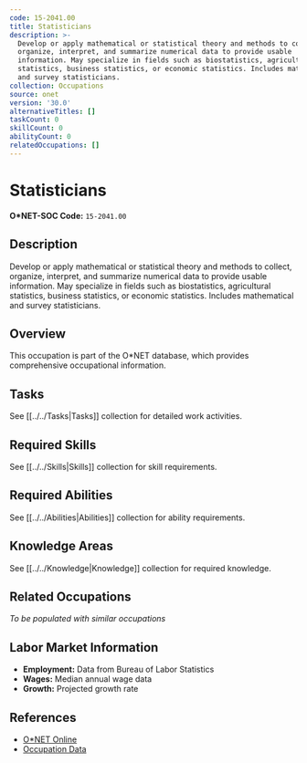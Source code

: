 ```yaml
---
code: 15-2041.00
title: Statisticians
description: >-
  Develop or apply mathematical or statistical theory and methods to collect,
  organize, interpret, and summarize numerical data to provide usable
  information. May specialize in fields such as biostatistics, agricultural
  statistics, business statistics, or economic statistics. Includes mathematical
  and survey statisticians.
collection: Occupations
source: onet
version: '30.0'
alternativeTitles: []
taskCount: 0
skillCount: 0
abilityCount: 0
relatedOccupations: []
---
```

# Statisticians

**O*NET-SOC Code:** `15-2041.00`

## Description

Develop or apply mathematical or statistical theory and methods to collect, organize, interpret, and summarize numerical data to provide usable information. May specialize in fields such as biostatistics, agricultural statistics, business statistics, or economic statistics. Includes mathematical and survey statisticians.

## Overview

This occupation is part of the O*NET database, which provides comprehensive occupational information.

## Tasks

See [[../../Tasks|Tasks]] collection for detailed work activities.

## Required Skills

See [[../../Skills|Skills]] collection for skill requirements.

## Required Abilities

See [[../../Abilities|Abilities]] collection for ability requirements.

## Knowledge Areas

See [[../../Knowledge|Knowledge]] collection for required knowledge.

## Related Occupations

*To be populated with similar occupations*

## Labor Market Information

- **Employment:** Data from Bureau of Labor Statistics
- **Wages:** Median annual wage data
- **Growth:** Projected growth rate

## References

- [O*NET Online](https://www.onetonline.org/link/summary/15-2041.00)
- [Occupation Data](https://www.onetcenter.org/)

